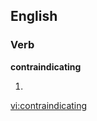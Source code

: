 
==English==

===Verb===
'''contraindicating'''

# {{present participle of|[[contraindicate]]}}

[[vi:contraindicating]]